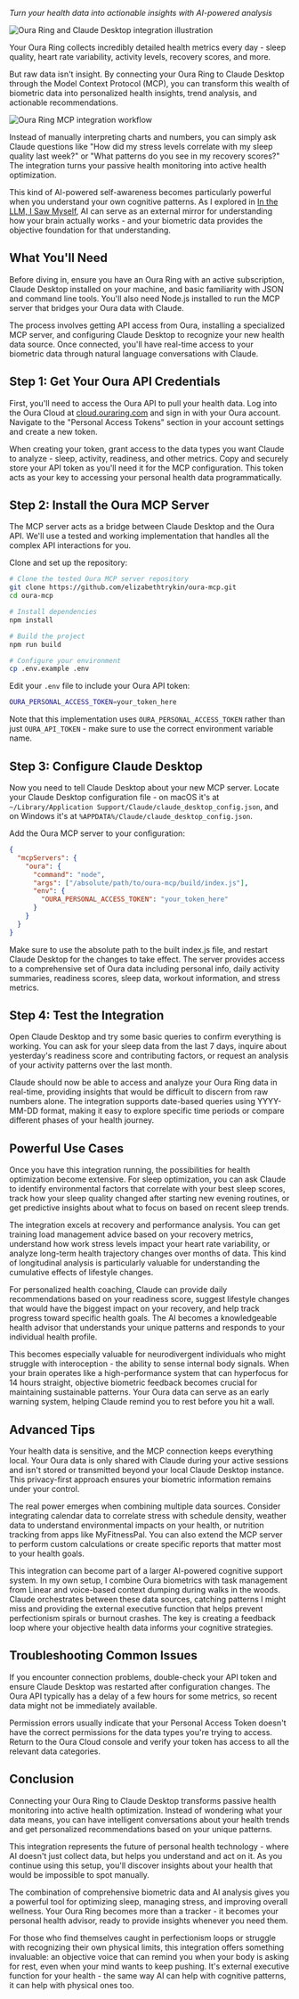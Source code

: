 

*Turn your health data into actionable insights with AI-powered analysis*

<Image src="https://zackproser.b-cdn.net/images/oura-and-claude.webp" alt="Oura Ring and Claude Desktop integration illustration" width={800} height={600} />

Your Oura Ring collects incredibly detailed health metrics every day - sleep quality, heart rate variability, activity levels, recovery scores, and more. 

But raw data isn't insight. By connecting your Oura Ring to Claude Desktop through the Model Context Protocol (MCP), you can transform this wealth of biometric data into personalized health insights, trend analysis, and actionable recommendations.

<Image src="https://zackproser.b-cdn.net/images/oura-mcp.webp" alt="Oura Ring MCP integration workflow" width={800} height={600} />

Instead of manually interpreting charts and numbers, you can simply ask Claude questions like "How did my stress levels correlate with my sleep quality last week?" or "What patterns do you see in my recovery scores?" The integration turns your passive health monitoring into active health optimization.

This kind of AI-powered self-awareness becomes particularly powerful when you understand your own cognitive patterns. As I explored in [In the LLM, I Saw Myself](/blog/in-the-llm-i-saw-myself), AI can serve as an external mirror for understanding how your brain actually works - and your biometric data provides the objective foundation for that understanding.

## What You'll Need

Before diving in, ensure you have an Oura Ring with an active subscription, Claude Desktop installed on your machine, and basic familiarity with JSON and command line tools. You'll also need Node.js installed to run the MCP server that bridges your Oura data with Claude.

The process involves getting API access from Oura, installing a specialized MCP server, and configuring Claude Desktop to recognize your new health data source. Once connected, you'll have real-time access to your biometric data through natural language conversations with Claude.

## Step 1: Get Your Oura API Credentials

First, you'll need to access the Oura API to pull your health data. Log into the Oura Cloud at [cloud.ouraring.com](https://cloud.ouraring.com) and sign in with your Oura account. Navigate to the "Personal Access Tokens" section in your account settings and create a new token.

When creating your token, grant access to the data types you want Claude to analyze - sleep, activity, readiness, and other metrics. Copy and securely store your API token as you'll need it for the MCP configuration. This token acts as your key to accessing your personal health data programmatically.

## Step 2: Install the Oura MCP Server

The MCP server acts as a bridge between Claude Desktop and the Oura API. We'll use a tested and working implementation that handles all the complex API interactions for you.

<GitHubRepoCard 
  repo="elizabethtrykin/oura-mcp"
  fallbackTitle="Oura MCP Server"
  fallbackDescription="A Model Context Protocol server for accessing Oura Ring data, tested and working with Claude Desktop."
/>

Clone and set up the repository:

```bash
# Clone the tested Oura MCP server repository
git clone https://github.com/elizabethtrykin/oura-mcp.git
cd oura-mcp

# Install dependencies
npm install

# Build the project
npm run build

# Configure your environment
cp .env.example .env
```

Edit your `.env` file to include your Oura API token:

```bash
OURA_PERSONAL_ACCESS_TOKEN=your_token_here
```

Note that this implementation uses `OURA_PERSONAL_ACCESS_TOKEN` rather than just `OURA_API_TOKEN` - make sure to use the correct environment variable name.

## Step 3: Configure Claude Desktop

Now you need to tell Claude Desktop about your new MCP server. Locate your Claude Desktop configuration file - on macOS it's at `~/Library/Application Support/Claude/claude_desktop_config.json`, and on Windows it's at `%APPDATA%/Claude/claude_desktop_config.json`.

Add the Oura MCP server to your configuration:

```json
{
  "mcpServers": {
    "oura": {
      "command": "node",
      "args": ["/absolute/path/to/oura-mcp/build/index.js"],
      "env": {
        "OURA_PERSONAL_ACCESS_TOKEN": "your_token_here"
      }
    }
  }
}
```

Make sure to use the absolute path to the built index.js file, and restart Claude Desktop for the changes to take effect. The server provides access to a comprehensive set of Oura data including personal info, daily activity summaries, readiness scores, sleep data, workout information, and stress metrics.

## Step 4: Test the Integration

Open Claude Desktop and try some basic queries to confirm everything is working. You can ask for your sleep data from the last 7 days, inquire about yesterday's readiness score and contributing factors, or request an analysis of your activity patterns over the last month.

Claude should now be able to access and analyze your Oura Ring data in real-time, providing insights that would be difficult to discern from raw numbers alone. The integration supports date-based queries using YYYY-MM-DD format, making it easy to explore specific time periods or compare different phases of your health journey.

## Powerful Use Cases

Once you have this integration running, the possibilities for health optimization become extensive. For sleep optimization, you can ask Claude to identify environmental factors that correlate with your best sleep scores, track how your sleep quality changed after starting new evening routines, or get predictive insights about what to focus on based on recent sleep trends.

The integration excels at recovery and performance analysis. You can get training load management advice based on your recovery metrics, understand how work stress levels impact your heart rate variability, or analyze long-term health trajectory changes over months of data. This kind of longitudinal analysis is particularly valuable for understanding the cumulative effects of lifestyle changes.

For personalized health coaching, Claude can provide daily recommendations based on your readiness score, suggest lifestyle changes that would have the biggest impact on your recovery, and help track progress toward specific health goals. The AI becomes a knowledgeable health advisor that understands your unique patterns and responds to your individual health profile.

This becomes especially valuable for neurodivergent individuals who might struggle with interoception - the ability to sense internal body signals. When your brain operates like a high-performance system that can hyperfocus for 14 hours straight, objective biometric feedback becomes crucial for maintaining sustainable patterns. Your Oura data can serve as an early warning system, helping Claude remind you to rest before you hit a wall.

## Advanced Tips

Your health data is sensitive, and the MCP connection keeps everything local. Your Oura data is only shared with Claude during your active sessions and isn't stored or transmitted beyond your local Claude Desktop instance. This privacy-first approach ensures your biometric information remains under your control.

The real power emerges when combining multiple data sources. Consider integrating calendar data to correlate stress with schedule density, weather data to understand environmental impacts on your health, or nutrition tracking from apps like MyFitnessPal. You can also extend the MCP server to perform custom calculations or create specific reports that matter most to your health goals.

This integration can become part of a larger AI-powered cognitive support system. In my own setup, I combine Oura biometrics with task management from Linear and voice-based context dumping during walks in the woods. Claude orchestrates between these data sources, catching patterns I might miss and providing the external executive function that helps prevent perfectionism spirals or burnout crashes. The key is creating a feedback loop where your objective health data informs your cognitive strategies.

## Troubleshooting Common Issues

If you encounter connection problems, double-check your API token and ensure Claude Desktop was restarted after configuration changes. The Oura API typically has a delay of a few hours for some metrics, so recent data might not be immediately available.

Permission errors usually indicate that your Personal Access Token doesn't have the correct permissions for the data types you're trying to access. Return to the Oura Cloud console and verify your token has access to all the relevant data categories.

## Conclusion

Connecting your Oura Ring to Claude Desktop transforms passive health monitoring into active health optimization. Instead of wondering what your data means, you can have intelligent conversations about your health trends and get personalized recommendations based on your unique patterns.

This integration represents the future of personal health technology - where AI doesn't just collect data, but helps you understand and act on it. As you continue using this setup, you'll discover insights about your health that would be impossible to spot manually.

The combination of comprehensive biometric data and AI analysis gives you a powerful tool for optimizing sleep, managing stress, and improving overall wellness. Your Oura Ring becomes more than a tracker - it becomes your personal health advisor, ready to provide insights whenever you need them.

For those who find themselves caught in perfectionism loops or struggle with recognizing their own physical limits, this integration offers something invaluable: an objective voice that can remind you when your body is asking for rest, even when your mind wants to keep pushing. It's external executive function for your health - the same way AI can help with cognitive patterns, it can help with physical ones too.